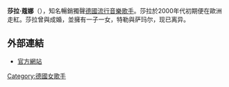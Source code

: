 {{Refimprove |time=2010-05-07}}


'''莎拉·蔻娜'''（{{lang-de|'''Sarah Connor'''}}）{{BD|1980年|1月13日}}，知名暢銷獨聲[[德國|德國]][[流行音樂|流行音樂]][[歌手|歌手]]。莎拉於2000年代初期便在歐洲走紅。莎拉曾與{{link-en|马克·特伦兹|Marc Terenzi}}成婚，並擁有一子一女，特勒與萨玛尔，现已离异。

== 外部連結 ==
* [http://www.sarah-connor.com 官方網站]

{{Authority control}}
{{歌手小作品}}
{{Germany-bio-stub}}

{{DEFAULTSORT:Connor, Sarah}}

[[Category:德國女歌手|Category:德國女歌手]]